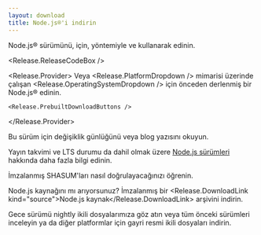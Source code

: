 ```yaml
---
layout: download
title: Node.js®'i indirin
---
```


<section>
  Node.js® <Release.VersionDropdown /> sürümünü, <Release.OperatingSystemDropdown /> için, <Release.InstallationMethodDropdown /> yöntemiyle ve <Release.PackageManagerDropdown /> kullanarak edinin.

  <Release.ReleaseCodeBox />

  <Release.Provider>
    Veya <Release.PlatformDropdown /> mimarisi üzerinde çalışan <Release.OperatingSystemDropdown /> için önceden derlenmiş bir Node.js® edinin.

    <Release.PrebuiltDownloadButtons />
  </Release.Provider>
</section>

<section>
  Bu sürüm için <Release.ChangelogLink>değişiklik günlüğünü</Release.ChangelogLink> veya <Release.BlogPostLink>blog yazısını</Release.BlogPostLink> okuyun.

  Yayın takvimi ve LTS durumu da dahil olmak üzere [Node.js sürümleri](/about/previous-releases) hakkında daha fazla bilgi edinin.

  İmzalanmış SHASUM'ları nasıl <LinkWithArrow href="https://github.com/nodejs/node#verifying-binaries">doğrulayacağınızı</LinkWithArrow> öğrenin.

  Node.js kaynağını mı arıyorsunuz? İmzalanmış bir <Release.DownloadLink kind="source">Node.js kaynak</Release.DownloadLink> arşivini indirin.

  Gece sürümü <LinkWithArrow href="https://nodejs.org/download/nightly/">nightly</LinkWithArrow> ikili dosyalarımıza göz atın veya tüm <LinkWithArrow href="https://nodejs.org/download/release/">önceki sürümleri</LinkWithArrow> inceleyin ya da diğer platformlar için <LinkWithArrow href="https://unofficial-builds.nodejs.org/download/">gayri resmi</LinkWithArrow> ikili dosyaları indirin.
</section>
